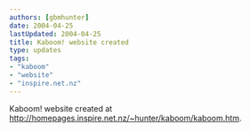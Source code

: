 ```yaml
---
authors: [gbmhunter]
date: 2004-04-25
lastUpdated: 2004-04-25
title: Kaboom! website created
type: updates
tags:
- "kaboom"
- "website"
- "inspire.net.nz"
---
```


Kaboom! website created at <a href="http://homepages.inspire.net.nz/~hunter/kaboom/kaboom.htm">http://homepages.inspire.net.nz/~hunter/kaboom/kaboom.htm</a>.
